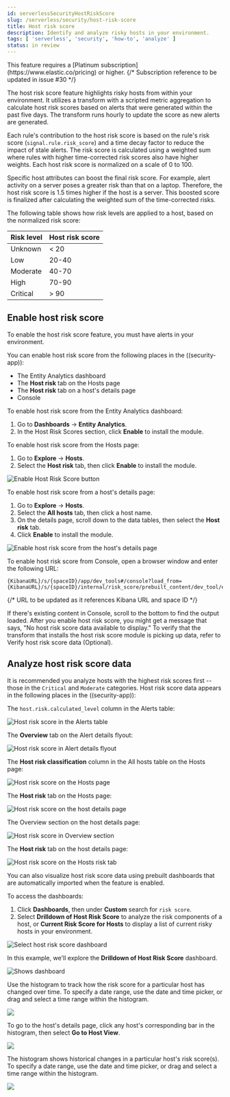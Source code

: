 ```yaml
---
id: serverlessSecurityHostRiskScore
slug: /serverless/security/host-risk-score
title: Host risk score
description: Identify and analyze risky hosts in your environment.
tags: [ 'serverless', 'security', 'how-to', 'analyze' ]
status: in review
---
```



<InReview />

<div id="host-risk-score"></div>

<DocCallOut title="Note">
This feature requires a [Platinum subscription](https://www.elastic.co/pricing) or higher.
</DocCallOut>
{/* Subscription reference to be updated in issue #30 */}

The host risk score feature highlights risky hosts from within your environment. It utilizes a transform with a scripted metric aggregation to calculate host risk scores based on alerts that were generated within the past five days. The transform runs hourly to update the score as new alerts are generated.

Each rule's contribution to the host risk score is based on the rule's risk score (`signal.rule.risk_score`) and a time decay factor to reduce the impact of stale alerts. The risk score is calculated using a weighted sum where rules with higher time-corrected risk scores also have higher weights. Each host risk score is normalized on a scale of 0 to 100.

Specific host attributes can boost the final risk score. For example, alert activity on a server poses a greater risk than that on a laptop. Therefore, the host risk score is 1.5 times higher if the host is a server. This boosted score is finalized after calculating the weighted sum of the time-corrected risks.

The following table shows how risk levels are applied to a host, based on the normalized risk score:

| Risk level | Host risk score |
|---|---|
| Unknown | \< 20 |
| Low | 20-40 |
| Moderate | 40-70 |
| High     | 70-90 |
| Critical  | \> 90 |

<div id="enable-host-risk-score"></div>

## Enable host risk score

<DocCallOut title="Note">
To enable the host risk score feature, you must have alerts in your environment. 
</DocCallOut>

You can enable host risk score from the following places in the ((security-app)):

* The Entity Analytics dashboard 
* The **Host risk** tab on the Hosts page
* The **Host risk** tab on a host's details page
* Console

To enable host risk score from the Entity Analytics dashboard: 

1. Go to **Dashboards** -> **Entity Analytics**. 
1. In the Host Risk Scores section, click **Enable** to install the module. 

To enable host risk score from the Hosts page: 

1. Go to **Explore** -> **Hosts**. 
1. Select the **Host risk** tab, then click **Enable** to install the module. 

![Enable Host Risk Score button](../images/host-risk-score/-experimental-features-enable-hrs.png)

To enable host risk score from a host's details page: 

1. Go to **Explore** -> **Hosts**. 
1. Select the **All hosts** tab, then click a host name. 
1. On the details page, scroll down to the data tables, then select the **Host risk** tab. 
1. Click **Enable** to install the module. 

![Enable host risk score from the host's details page](../images/host-risk-score/-experimental-features-enable-hrs-details-pg.gif)

To enable host risk score from Console, open a browser window and enter the following URL:

```console
{KibanaURL}/s/{spaceID}/app/dev_tools#/console?load_from={KibanaURL}/s/{spaceID}/internal/risk_score/prebuilt_content/dev_tool/enable_host_risk_score
```
{/* URL to be updated as it references Kibana URL and space ID */}

<DocCallOut title="Note">
If there's existing content in Console, scroll to the bottom to find the output loaded. 
</DocCallOut>

<DocCallOut title="Note">
After you enable host risk score, you might get a message that says, "No host risk score data available to display." To verify that the transform that installs the host risk score module is picking up data, refer to <DocLink id="serverlessSecurityVerifyHostRiskScore">Verify host risk score data (Optional)</DocLink>. 
</DocCallOut>

<div id="analyze-host-risk-score"></div>

## Analyze host risk score data

It is recommended you analyze hosts with the highest risk scores first -- those in the `Critical` and `Moderate` categories. Host risk score data appears in the following places in the ((security-app)):

The `host.risk.calculated_level` column in the Alerts table:

![Host risk score in the Alerts table](../images/host-risk-score/-experimental-features-hrs-alerts-table.png)

The **Overview** tab on the Alert details flyout:

![Host risk score in Alert details flyout](../images/host-risk-score/-experimental-features-score-in-flyout.png)

The **Host risk classification** column in the All hosts table on the Hosts page:

![Host risk score on the Hosts page](../images/host-risk-score/-experimental-features-hrs-all-hosts.png)

The **Host risk** tab on the Hosts page:

![Host risk score on the host details page](../images/host-risk-score/-experimental-features-hosts-by-risk-tab.png)

The Overview section on the host details page:

![Host risk score in Overview section](../images/host-risk-score/-experimental-features-hrs-overview-section.png)

The **Host risk** tab on the host details page:

![Host risk score on the Hosts risk tab](../images/host-risk-score/-experimental-features-hosts-by-risk-details-page.png)

You can also visualize host risk score data using prebuilt dashboards that are automatically imported when the feature is enabled. 

To access the dashboards:

1. Click **Dashboards**, then under **Custom** search for `risk score`.
1. Select **Drilldown of Host Risk Score** to analyze the risk components of a host, or **Current Risk Score for Hosts** to display a list of current risky hosts in your environment.

![Select host risk score dashboard](../images/host-risk-score/-experimental-features-select-hrs-dashboard.png)

In this example, we'll explore the **Drilldown of Host Risk Score** dashboard.

![Shows dashboard](../images/host-risk-score/-experimental-features-full-dashboard.png)

Use the histogram to track how the risk score for a particular host has changed over time. To specify a date range, use the date and time picker, or drag and select a time range within the histogram.

![](../images/host-risk-score/-experimental-features-histogram.png)

To go to the host's details page, click any host's corresponding bar in the histogram, then select **Go to Host View**.

![](../images/host-risk-score/-experimental-features-go-to-host-view.png)

The histogram shows historical changes in a particular host's risk score(s). To specify a date range, use the date and time picker, or drag and select a time range within the histogram.

![](../images/host-risk-score/-experimental-features-data-tables.png)

